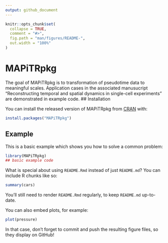 ```yaml
---
output: github_document
---
```


<!-- README.md is generated from README.Rmd. Please edit that file -->

```r
knitr::opts_chunk$set(
  collapse = TRUE,
  comment = "#>",
  fig.path = "man/figures/README-",
  out.width = "100%"
)
```

# MAPiTRpkg

<!-- badges: start -->
<!-- badges: end -->

The goal of MAPiTRpkg is to
	transformation of pseudotime data to meaningful scales. Application cases in
	the associated manusucript "Reconstructing temporal and spatial dynamics in
	single-cell experiments" are demonstrated in example code.
## Installation

You can install the released version of MAPiTRpkg from [CRAN](https://CRAN.R-project.org) with:

``` r
install.packages("MAPiTRpkg")
```

## Example

This is a basic example which shows you how to solve a common problem:

```r
library(MAPiTRpkg)
## basic example code
```

What is special about using `README.Rmd` instead of just `README.md`? You can include R chunks like so:

```r
summary(cars)
```

You'll still need to render `README.Rmd` regularly, to keep `README.md` up-to-date.

You can also embed plots, for example:

```r
plot(pressure)
```

In that case, don't forget to commit and push the resulting figure files, so they display on GitHub!
